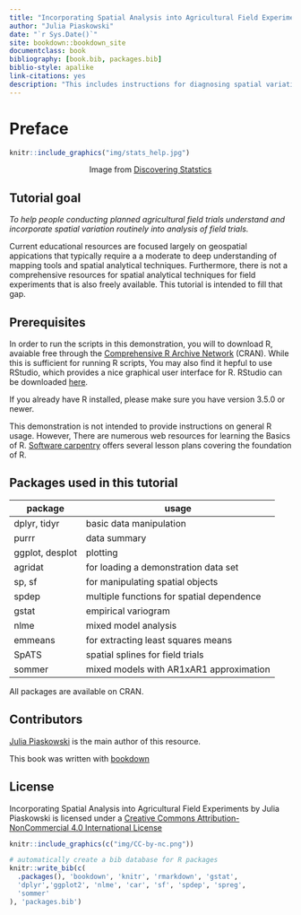 ```yaml
--- 
title: "Incorporating Spatial Analysis into Agricultural Field Experiments."
author: "Julia Piaskowski"
date: "`r Sys.Date()`"
site: bookdown::bookdown_site
documentclass: book
bibliography: [book.bib, packages.bib]
biblio-style: apalike
link-citations: yes
description: "This includes instructions for diagnosing spatial variation in agricultural field trials and incorporating spatial variation into analysis of the trial using freely available tools in R."
---
```


# Preface

```r
knitr::include_graphics("img/stats_help.jpg")
```
<center>

Image from [Discovering Statstics](https://www.discoveringstatistics.com/2016/04/28/if-youre-not-doing-something-different-youre-not-doing-anything-at-all/)

</center>

## Tutorial goal

*To help people conducting planned agricultural field trials understand and incorporate spatial variation routinely into analysis of field trials.*

Current educational resources are focused largely on geospatial appications that typically require a a moderate to deep understanding of  mapping tools and spatial analytical techniques. Furthermore, there is not a comprehensive resources for spatial analytical techniques for field experiments that is also freely available. This tutorial is intended to fill that gap. 

## Prerequisites

In order to run the scripts in this demonstration, you will to download R, avaiable free through the [Comprehensive R Archive Network](https://cran.r-project.org/) (CRAN). While this is sufficient for running R scripts, You may also find it hepful to use RStudio, which provides a nice graphical user interface for R. RStudio can be downloaded [here](https://www.rstudio.com/products/rstudio/download/).

If you already have R installed, please make sure you have version 3.5.0 or newer. 

This demonstration is not intended to provide instructions on general R usage. However, There are numerous web resources for learning the Basics of R. [Software carpentry](https://software-carpentry.org/lessons/) offers several lesson plans covering the foundation of R.  

## Packages used in this tutorial 

|package |usage |
|------------|---------------|
|dplyr, tidyr | basic data manipulation | 
| purrr | data summary | 
|ggplot, desplot | plotting | 
|agridat | for loading a demonstration data set |
| sp, sf | for manipulating spatial objects | 
|spdep | multiple functions for spatial dependence | 
|gstat | empirical variogram | 
|nlme | mixed model analysis | 
| emmeans| for extracting least squares means |
|SpATS | spatial splines for field trials |
|sommer | mixed models with AR1xAR1 approximation |

All packages are available on CRAN.

## Contributors

[Julia Piaskowski](mailto:jpiaskowski@uidaho.edu) is the main author of this resource. 

This book was written with [bookdown](https://bookdown.org/yihui/bookdown)

## License

Incorporating Spatial Analysis into Agricultural Field Experiments by Julia Piaskowski is licensed under a [Creative Commons Attribution-NonCommercial 4.0 International License](https://creativecommons.org/licenses/by-nc/4.0/)

```r
knitr::include_graphics(c("img/CC-by-nc.png"))
```



```r
# automatically create a bib database for R packages
knitr::write_bib(c(
  .packages(), 'bookdown', 'knitr', 'rmarkdown', 'gstat',
  'dplyr','ggplot2', 'nlme', 'car', 'sf', 'spdep', 'spreg',
  'sommer'
), 'packages.bib')
```